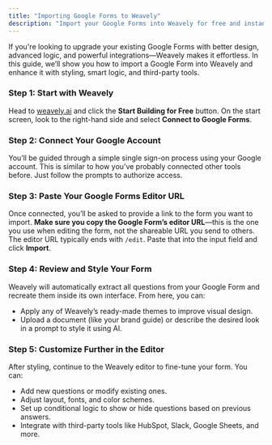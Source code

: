 ```yaml
---
title: "Importing Google Forms to Weavely"
description: "Import your Google Forms into Weavely for free and instantly upgrade them with AI-powered customization, smart logic, and beautiful themes."
---
```


If you're looking to upgrade your existing Google Forms with better design, advanced logic, and powerful integrations—Weavely makes it effortless. In this guide, we’ll show you how to import a Google Form into Weavely and enhance it with styling, smart logic, and third-party tools.

### Step 1: Start with Weavely

Head to [weavely.ai](https://weavely.ai) and click the **Start Building for Free** button. On the start screen, look to the right-hand side and select **Connect to Google Forms**.

### Step 2: Connect Your Google Account

You’ll be guided through a simple single sign-on process using your Google account. This is similar to how you’ve probably connected other tools before. Just follow the prompts to authorize access.

### Step 3: Paste Your Google Forms Editor URL

Once connected, you’ll be asked to provide a link to the form you want to import. **Make sure you copy the Google Form’s editor URL**—this is the one you use when editing the form, not the shareable URL you send to others. The editor URL typically ends with `/edit`. Paste that into the input field and click **Import**.

### Step 4: Review and Style Your Form

Weavely will automatically extract all questions from your Google Form and recreate them inside its own interface. From here, you can:

- Apply any of Weavely’s ready-made themes to improve visual design.
- Upload a document (like your brand guide) or describe the desired look in a prompt to style it using AI.

### Step 5: Customize Further in the Editor

After styling, continue to the Weavely editor to fine-tune your form. You can:

- Add new questions or modify existing ones.
- Adjust layout, fonts, and color schemes.
- Set up conditional logic to show or hide questions based on previous answers.
- Integrate with third-party tools like HubSpot, Slack, Google Sheets, and more.